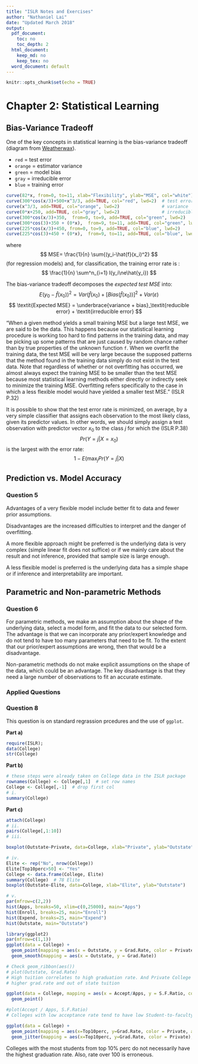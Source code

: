 ```yaml
---
title: "ISLR Notes and Exercises"
author: "Nathaniel Lai"
date: "Updated March 2018"
output:
  pdf_document:
    toc: no
    toc_depth: 2
  html_document:
    keep_md: no
    keep_tex: no
  word_document: default
---
```


```r
knitr::opts_chunk$set(echo = TRUE)
```

# Chapter 2: Statistical Learning

## Bias-Variance Tradeoff

One of the key concepts in statistical learning is the bias-variance tradeoff (diagram from [Weatherwax](http://waxworksmath.com/Authors/G_M/James/james.html)).

* `red` = test error 
* `orange` = estimator variance 
* `green` = model bias 
* `gray` = irreducible error 
* `blue` = training error \vspace{0.3 cm}

```r
curve(82*x, from=0, to=11, xlab="Flexibility", ylab="MSE", col="white") 
curve(300*cos(x/3)+500+x^3/3, add=TRUE, col="red", lwd=2)  # test error
curve(x^3/3, add=TRUE, col="orange", lwd=2)                # variance
curve(0*x+250, add=TRUE, col="gray", lwd=2)                # irreducible error
curve(300*cos(x/3)+350,  from=0, to=9, add=TRUE, col="green", lwd=2)      # bias
curve(300*cos(3)+350 + (0*x),  from=9, to=11, add=TRUE, col="green", lwd=2)
curve(225*cos(x/3)+450, from=0, to=9, add=TRUE, col="blue", lwd=2)       # train error
curve(225*cos(3)+450 + (0*x),  from=9, to=11, add=TRUE, col="blue", lwd=2)
```

where
$$
  MSE= \frac{1}{n} \sum{(y_i-\hat{f}(x_i)^2}
$$
(for regression models) and, for classification, the training error rate is :
$$
  \frac{1}{n} \sum^n_{i=1} I(y_i\ne\hat{y_i})
$$

The bias-variance tradeoff decomposes the *expected test MSE* into:
\vspace{0.2 cm}
$$
E(y_0-\hat{f}(x_0))^2 = Var(\hat{f}(x_0) + [Bias(\hat{f}(x_0))]^2 + Var(\varepsilon)
$$
\vspace{0.3 cm}
$$
\textit{Expected MSE} = \underbrace{variance + bias}_\textit{reducible error} + \textit{irreducible error}
$$

"When a given method yields a small training MSE but a large test MSE, we are said to be \textbf{overfitting} the data. This happens because our statistical learning procedure is working too hard to find patterns in the training data, and may be picking up some patterns that are just caused by random chance rather than by true properties of the unknown function `f`. When we overfit the training data, the test MSE will be very large because the supposed patterns that the method found in the training data simply do not exist in the test data. Note that regardless of whether or not overfitting has occurred, we almost always expect the training MSE to be smaller than the test MSE because most statistical learning methods either directly or indirectly seek to minimize the training MSE. Overfitting refers specifically to the case in which a less flexible model would have yielded a smaller test MSE." (ISLR P.32)
 
It is possible to show that the test error rate is minimized, on average, by a very simple classifier that assigns each observation to the most likely class, given its predictor values. In other words, we should simply assign a test observation with predictor vector $x_0$ to the class $j$ for which the \textbf{conditional probability} (ISLR P.38)
$$
  Pr(Y = j | X = x_0)
$$
is the largest with the error rate:
$$
  1 - E \Big(\text{max}_{j} Pr(Y = j | X \Big)
$$

## Prediction vs. Model Accuracy

### Question 5

Advantages of a very flexible model include better fit to data and fewer prior assumptions. 

Disadvantages are the increased difficulties to interpret and the danger of overfitting. 

A more flexible approach might be preferred is the underlying data is very complex (simple linear fit does not suffice) or if we mainly care about the result and not inference, provided that sample size is large enough. 

A less flexible model is preferred is the underlying data has a simple shape or if inference and interpretability are important.


## Parametric and Non-parametric Methods 

### Question 6

For parametric methods, we make an assumption about the shape of the underlying data, select a model form, and fit the data to our selected form. The advantage is that we can incorporate any prior/expert knowledge and do not tend to have too many parameters that need to be fit. To the extent that our prior/expert assumptions are wrong, then that would be a disadvantage.

Non-parametric methods do not make explicit assumptions on the shape of the data, which could be an advantage. The key disadvantage is that they need a large number of observations to fit an accurate estimate.


### Applied Questions

### Question 8

This question is on standard regrassion prcedures and the use of `ggplot`.

__Part a)__

```r
require(ISLR);
data(College)
str(College)
```

__Part b)__

```r
# these steps were already taken on College data in the ISLR package
rownames(College) <- College[,1]  # set row names
College <- College[,-1]  # drop first col
# i.
summary(College)
```

__Part c)__

```r
attach(College)
# ii.
pairs(College[,1:10])
# iii.
```
```r
boxplot(Outstate~Private, data=College, xlab="Private", ylab="Outstate")
```
```r
# iv.
Elite <- rep("No", nrow(College))
Elite[Top10perc>50] <- "Yes"
College <- data.frame(College, Elite)
summary(College)  # 78 Elite
boxplot(Outstate~Elite, data=College, xlab="Elite", ylab="Outstate")
```
```r
# v. 
par(mfrow=c(2,2))
hist(Apps, breaks=50, xlim=c(0,25000), main="Apps")
hist(Enroll, breaks=25, main="Enroll")
hist(Expend, breaks=25, main="Expend")
hist(Outstate, main="Outstate")
```
```r
library(ggplot2)
par(mfrow=c(1,1))
ggplot(data = College) + 
  geom_point(mapping = aes(x = Outstate, y = Grad.Rate, color = Private)) + 
  geom_smooth(mapping = aes(x = Outstate, y = Grad.Rate))

# Check geom_ribbon(aes())
# plot(Outstate, Grad.Rate)
# High tuition correlates to high graduation rate. And Private College correlates with 
# higher grad.rate and out of state tuition 
```

```r
ggplot(data = College, mapping = aes(x = Accept/Apps, y = S.F.Ratio, color = Elite, alpha= 0.8)) + 
  geom_point()

#plot(Accept / Apps, S.F.Ratio)
# Colleges with low acceptance rate tend to have low Student-to-faculty ratio.
```

```r
ggplot(data = College) + 
  geom_point(mapping = aes(x=Top10perc, y=Grad.Rate, color = Private, alpha= 0.8)) +
  geom_jitter(mapping = aes(x=Top10perc, y=Grad.Rate, color = Private), width = 0.6, height = 0.6)
```
Colleges with the most students from top $10\%$ perc do not necessarily have the highest graduation rate. Also, rate over 100 is erroneous. 

